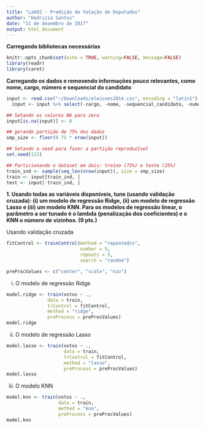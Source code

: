 ```yaml
---
title: "Lab02 - Predição de Votação de Deputados"
author: "Hadrizia Santos"
date: "11 de dezembro de 2017"
output: html_document
---
```


**Carregando bibliotecas necessárias**

```r
knitr::opts_chunk$set(echo = TRUE, warning=FALSE, message=FALSE)
library(readr)
library(caret)
```

**Carregando os dados e removendo informações pouco relevantes, como nome, cargo, número e sequencial do candidato**

```r
input <- read.csv("~/Downloads/eleicoes2014.csv", encoding = "latin1")
  input <- input %>% select(-cargo, -nome, -sequencial_candidato, -numero_cadidato)

## Setando os valores NA para zero
input[is.na(input)] <- 0

## gerando partição de 75% dos dados
smp_size <- floor(0.75 * nrow(input))

## Setando a seed para fazer a partição reproduzível
set.seed(123)

## Particionando o dataset em dois: treino (75%) e teste (25%)
train_ind <- sample(seq_len(nrow(input)), size = smp_size)
train <- input[train_ind, ]
test <- input[-train_ind, ]
```

**1. Usando todas as variáveis disponíveis, tune (usando validação cruzada): (i) um modelo de regressão Ridge, (ii) um modelo de regressão Lasso e (iii) um modelo KNN. Para os modelos de regressão linear, o parâmetro a ser tunado é o lambda (penalização dos coeficientes) e o KNN o número de vizinhos. (9 pts.)**

Usando validação cruzada 

```r
fitControl <- trainControl(method = "repeatedcv",
                           number = 5,
                           repeats = 5,
                           search = "random")

preProcValues <- c("center", "scale", "nzv")

```


(i) O modelo de regressão Ridge

```r
model.ridge <- train(votos ~ ., 
               data = train,
               trControl = fitControl,
               method = "ridge",
               preProcess = preProcValues)
model.ridge
```

(ii) O modelo de regressão Lasso

```r
model.lasso <- train(votos ~ .,
                     data = train,
                     trControl = fitControl,
                     method = "lasso",
                     preProcess = preProcValues)
model.lasso
```

(iii) O modelo KNN

```r

model.knn <- train(votos ~ .,
                   data = train,
                   method = "knn",
                   preProcess = preProcValues)
model.knn
```

